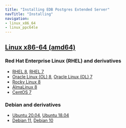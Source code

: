 ```yaml
---
title: "Installing EDB Postgres Extended Server"
navTitle: "Installing"
navigation:
- linux_x86_64
- linux_ppc64le
---
```


## [Linux x86-64 (amd64)](linux_x86_64)
### Red Hat Enterprise Linux (RHEL) and derivatives
- [RHEL 8](linux_x86_64/pge_rhel_8), [RHEL 7](linux_x86_64/pge_rhel_7)
- [Oracle Linux (OL) 8](linux_x86_64/pge_rhel_8), [Oracle Linux (OL) 7](linux_x86_64/pge_rhel_7)
- [Rocky Linux 8](linux_x86_64/pge_other_linux_8)
- [AlmaLinux 8](linux_x86_64/pge_other_linux_8)
- [CentOS 7](linux_x86_64/pge_centos_7)
### Debian and derivatives
- [Ubuntu 20.04](linux_x86_64/pge_ubuntu_20), [Ubuntu 18.04](linux_x86_64/pge_ubuntu_18)
- [Debian 11](linux_x86_64/pge_debian_11), [Debian 10](linux_x86_64/pge_debian_10)
